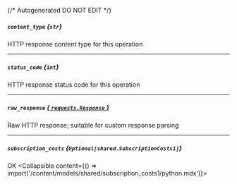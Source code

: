 {/* Autogenerated DO NOT EDIT  */}

##### `content_type` *{`str`}*
HTTP response content type for this operation

---
##### `status_code` *{`int`}*
HTTP response status code for this operation

---
##### `raw_response` [*{ `requests.Response` }*](https://requests.readthedocs.io/en/latest/api/#requests.Response)
Raw HTTP response; suitable for custom response parsing

---
##### `subscription_costs` *{`Optional[shared.SubscriptionCosts1]`}*
OK
<Collapsible content={() => import('/content/models/shared/subscription_costs1/python.mdx')}>
</Collapsible>


